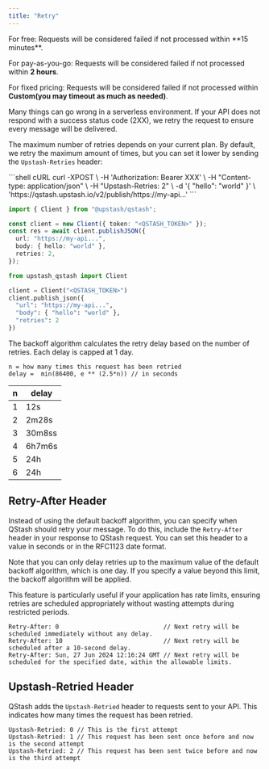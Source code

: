 ```yaml
---
title: "Retry"
---
```


<Warning>
For free: Requests will be considered failed if not processed within **15  minutes**.

For pay-as-you-go: Requests will be considered failed if not processed within **2 hours**.

For fixed pricing: Requests will be considered failed if not processed within  **Custom(you may timeout as much as needed)**.
</Warning>

Many things can go wrong in a serverless environment. If your API does not
respond with a success status code (2XX), we retry the request to ensure every
message will be delivered.

The maximum number of retries depends on your current plan. By default, we retry
the maximum amount of times, but you can set it lower by sending the
`Upstash-Retries` header:

<CodeGroup>
```shell cURL
curl -XPOST \
    -H 'Authorization: Bearer XXX' \
    -H "Content-type: application/json" \
    -H "Upstash-Retries: 2" \
    -d '{ "hello": "world" }' \
    'https://qstash.upstash.io/v2/publish/https://my-api...'
```

```typescript TypeScript
import { Client } from "@upstash/qstash";

const client = new Client({ token: "<QSTASH_TOKEN>" });
const res = await client.publishJSON({
  url: "https://my-api...",
  body: { hello: "world" },
  retries: 2,
});
```

```python Python
from upstash_qstash import Client

client = Client("<QSTASH_TOKEN>")
client.publish_json({
  "url": "https://my-api...",
  "body": { "hello": "world" },
  "retries": 2
})
```
</CodeGroup>

The backoff algorithm calculates the retry delay based on the number of retries.
Each delay is capped at 1 day.

```
n = how many times this request has been retried
delay =  min(86400, e ** (2.5*n)) // in seconds
```

| n   | delay  |
| --- | ------ |
| 1   | 12s    |
| 2   | 2m28s  |
| 3   | 30m8ss |
| 4   | 6h7m6s |
| 5   | 24h    |
| 6   | 24h    |

## Retry-After Header

Instead of using the default backoff algorithm, you can specify when QStash should retry your message.
To do this, include the `Retry-After` header in your response to QStash request. 
You can set this header to a value in seconds or in the RFC1123 date format.

Note that you can only delay retries up to the maximum value of the default backoff algorithm, which is one day. 
If you specify a value beyond this limit, the backoff algorithm will be applied.

This feature is particularly useful if your application has rate limits, ensuring retries are scheduled appropriately without wasting attempts during restricted periods.

```
Retry-After: 0                             // Next retry will be scheduled immediately without any delay.
Retry-After: 10                            // Next retry will be scheduled after a 10-second delay.
Retry-After: Sun, 27 Jun 2024 12:16:24 GMT // Next retry will be scheduled for the specified date, within the allowable limits.
```

## Upstash-Retried Header

QStash adds the `Upstash-Retried` header to requests sent to your API. This
indicates how many times the request has been retried.

```
Upstash-Retried: 0 // This is the first attempt
Upstash-Retried: 1 // This request has been sent once before and now is the second attempt
Upstash-Retried: 2 // This request has been sent twice before and now is the third attempt
```

